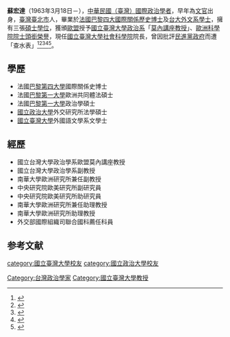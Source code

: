 {{Unencyclopedic|time=2022-01-12T09:14:59+00:00}}
'''蘇宏達'''（1963年3月18日－），[[中華民國（臺灣）|中華民國（臺灣）]][[國際政治|國際政治]][[學者|學者]]，早年為[[文官|文官]]出身，[[臺灣|臺灣]][[臺北市|臺北市]]人，畢業於[[法國|法國]][[巴黎第四大學|巴黎四大]][[國際關係|國際關係]][[歷史|歷史]][[博士|博士]]及[[台大|台大]][[外文系|外文系]][[學士|學士]]，擁有三張[[碩士學位|碩士學位]]，獲頒[[歐盟|歐盟]]授予[[國立臺灣大學|國立臺灣大學]][[政治系|政治系]]「[[莫內|莫內]][[講座教授|講座教授]]」、[[歐洲科學院|歐洲科學院]][[院士|院士]][[頭銜|頭銜]][[榮譽|榮譽]]，現任[[國立臺灣大學社會科學院|國立臺灣大學社會科學院]]院長，曾因批評[[民進黨政府|民進黨政府]]而遭「查水表」<ref>{{cite web|url=https://tw.appledaily.com/local/20191231/YRQPN5UQK5E4AXCUFN44FMSV6U/|title=【查水表爭議1】台大教授蘇宏達自爆批故宮「遭查水表」 警方：調查局要求查辦 ｜ 蘋果新聞網 ｜ 蘋果日報|website=蘋果新聞網}}</ref><ref>{{cite web|url=https://udn.com/news/story/9750/5098570|title=反萊劑醫生遭查水表 有同經歷的蘇宏達批政府警總復辟 - 聯合新聞網：最懂你的新聞網站|first=|last=聯合新聞網|date=2020-12-16|website=聯合新聞網}}</ref><ref>{{cite web|url=https://newtalk.tw/news/view/2019-12-31/347822|title=台大教授被查水表？ 蘇宏達PO「親身經歷」 - 政治|date=2019-12-31|website=新頭殼 Newtalk}}</ref><ref>{{cite web|url=https://udn.com/news/story/9750/5098947|title=箝制言論自由…學者：應舉證反駁 非廉價恐嚇 - 聯合新聞網：最懂你的新聞網站|first=|last=聯合新聞網|date=2020-12-17|website=聯合新聞網}}</ref><ref>{{cite web|url=https://www.chinatimes.com/realtimenews/20201120000070-260407?chdtv|title=丟臉丟到國外 中天換照遭否決 學者爆：國內外賓客驚「這是台灣嗎？」 - 政治|first=|last=中時新聞網|website=中時新聞網}}</ref>。

==學歷==
*法國[[巴黎第四大學|巴黎第四大學]]國際關係史博士
*法國[[巴黎第一大學|巴黎第一大學]]歐洲共同體法碩士
*法國[[巴黎第一大學|巴黎第一大學]]政治學碩士
*[[國立政治大學|國立政治大學]]外交研究所法學碩士
*[[國立臺灣大學|國立臺灣大學]]外國語文學系文學士


==經歷==

*國立台灣大學政治學系歐盟莫內講座教授
*國立台灣大學政治學系副教授
*南華大學歐洲研究所兼任副教授
*中央研究院歐美研究所副研究員
*中央研究院歐美研究所助研究員
*南華大學歐洲研究所兼任助理教授
*南華大學歐洲研究所助理教授
*外交部國際組織司聯合國科薦任科員

==参考文献==
{{reflist}}

[[Category:台灣政治學家|Category:台灣政治學家]]
[[Category:國立臺灣大學教授|Category:國立臺灣大學教授]]
[[category:國立臺灣大學校友|category:國立臺灣大學校友]]
[[category:國立政治大學校友|category:國立政治大學校友]]